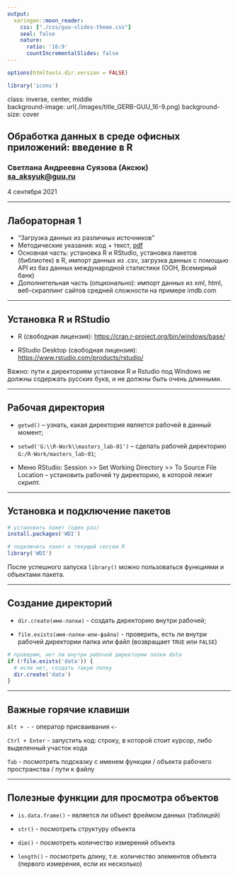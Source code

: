 ```yaml
---
output:
  xaringan::moon_reader:
    css: ["./css/guu-slides-theme.css"]
    seal: false
    nature:
      ratio: '16:9'
      countIncrementalSlides: false
---
```


```r
options(htmltools.dir.version = FALSE)

library('icons')

```

class: inverse, center, middle  
background-image: url(./images/title_GERB-GUU_16-9.png)
background-size: cover

## Обработка данных в среде офисных приложений: введение в R  

### Светлана Андреевна Суязова (Аксюк) </br> [sa_aksyuk@guu.ru](mailto:sa_aksyuk@guu.ru)  

4 сентября 2021

---

## Лабораторная 1

- "Загрузка данных из различных источников"  
- Методические указания: код + текст, [pdf](https://github.com/aksyuk/R_data_glimpse/blob/main/Labs/manual_lab-01_Getting_Data.pdf)    
- Основная часть: установка R и RStudio, установка пакетов (библиотек) в R, импорт данных из .csv, загрузка данных с помощью API из баз данных международной статистики (ООН, Всемирный банк)   
- Дополнительная часть (опционально): импорт данных из xml, html, веб-скраппинг сайтов средней сложности на примере imdb.com    

---

## Установка R и RStudio   

- R (свободная лицензия): <https://cran.r-project.org/bin/windows/base/>    

- RStudio Desktop (свободная лицензия): <https://www.rstudio.com/products/rstudio/>   

Важно: пути к директориям установки R и Rstudio под Windows не должны содержать русских букв, и не должны быть очень длинными.   

---

## Рабочая директория   

- `getwd()` – узнать, какая директория является рабочей в данный момент;   

- `setwd('G:\\R-Work\\masters_lab-01')` – сделать рабочей директорию `G:/R-Work/masters_lab-01`;   

- Меню RStudio: Session >> Set Working Directory >> To Source File Location – установить рабочей ту директорию, в которой лежит скрипт.   

---

## Установка и подключение пакетов   

```r
# установить пакет (один раз)   
install.packages('WDI')

# подключить пакет к текущей сессии R
library('WDI')

```

После успешного запуска `library()` можно пользоваться функциями и объектами пакета.   

---

## Создание директорий   

- `dir.create(имя-папки)` - создать директорию внутри рабочей;   

- `file.exists(имя-папки-или-файла)` - проверить, есть ли внутри рабочей директории папка или файл (возвращает `TRUE` или `FALSE`)   

```r
# проверим, нет ли внутри рабочей директории папки data 
if (!file.exists('data')) {
  # если нет, создать такую папку
  dir.create('data')
}

```

---

## Важные горячие клавиши   

`Alt + -` - оператор присваивания `<-`   

`Ctrl + Enter` - запустить код: строку, в которой стоит курсор, либо выделенный участок кода   

`Tab` - посмотреть подсказку с именем функции / объекта рабочего пространства / пути к файлу   

---

## Полезные функции для просмотра объектов   

- `is.data.frame()` - является ли объект фреймом данных (таблицей)   

- `str()` - посмотреть структуру объекта    

- `dim()` - посмотреть количество измерений объекта   

- `length()` - посмотреть длину, т.е. количество элементов объекта (первого измерения, если их несколько)   


